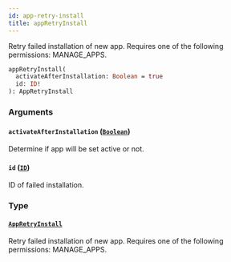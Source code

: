 ```yaml
---
id: app-retry-install
title: appRetryInstall
---
```


Retry failed installation of new app. Requires one of the following permissions: MANAGE_APPS.

```graphql
appRetryInstall(
  activateAfterInstallation: Boolean = true
  id: ID!
): AppRetryInstall
```

### Arguments

#### `activateAfterInstallation` ([`Boolean`](../../../developer/api-reference/scalars/boolean))

Determine if app will be set active or not.

#### `id` ([`ID`](../../../developer/api-reference/scalars/id))

ID of failed installation.

### Type

#### [`AppRetryInstall`](../../../developer/api-reference/objects/app-retry-install)

Retry failed installation of new app. Requires one of the following permissions: MANAGE_APPS.

